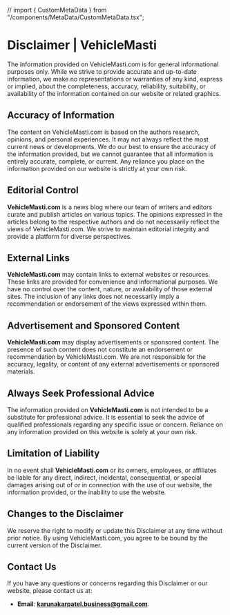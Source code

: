 // import { CustomMetaData } from "/components/MetaData/CustomMetaData.tsx";


# Disclaimer | VehicleMasti

The information provided on VehicleMasti.com is for general informational purposes only. While we strive to provide accurate and up-to-date information, we make no representations or warranties of any kind, express or implied, about the completeness, accuracy, reliability, suitability, or availability of the information contained on our website or related graphics.

## Accuracy of Information

The content on VehicleMasti.com is based on the authors research, opinions, and personal experiences. It may not always reflect the most current news or developments. We do our best to ensure the accuracy of the information provided, but we cannot guarantee that all information is entirely accurate, complete, or current. Any reliance you place on the information provided on our website is strictly at your own risk.

## Editorial Control

**VehicleMasti.com** is a news blog where our team of writers and editors curate and publish articles on various topics. The opinions expressed in the articles belong to the respective authors and do not necessarily reflect the views of VehicleMasti.com. We strive to maintain editorial integrity and provide a platform for diverse perspectives.

## External Links

**VehicleMasti.com** may contain links to external websites or resources. These links are provided for convenience and informational purposes. We have no control over the content, nature, or availability of those external sites. The inclusion of any links does not necessarily imply a recommendation or endorsement of the views expressed within them.

## Advertisement and Sponsored Content

**VehicleMasti.com** may display advertisements or sponsored content. The presence of such content does not constitute an endorsement or recommendation by VehicleMasti.com. We are not responsible for the accuracy, legality, or content of any external advertisements or sponsored materials.

## Always Seek Professional Advice

The information provided on **VehicleMasti.com** is not intended to be a substitute for professional advice. It is essential to seek the advice of qualified professionals regarding any specific issue or concern. Reliance on any information provided on this website is solely at your own risk.

## Limitation of Liability

In no event shall **VehicleMasti.com** or its owners, employees, or affiliates be liable for any direct, indirect, incidental, consequential, or special damages arising out of or in connection with the use of our website, the information provided, or the inability to use the website.

## Changes to the Disclaimer

We reserve the right to modify or update this Disclaimer at any time without prior notice. By using VehicleMasti.com, you agree to be bound by the current version of the Disclaimer.

## Contact Us

If you have any questions or concerns regarding this Disclaimer or our website, please contact us at:

- **Email**: **karunakarpatel.business@gmail.com**.
